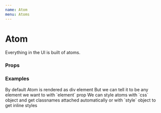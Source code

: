 ```yaml
---
name: Atom
menu: Atoms
---
```



# Atom

Everything in the UI is built of atoms.

### Props

<PropsTable of={RawAtom} />

### Examples

<Playground>
  <Atom>By default Atom is rendered as div element</Atom>
</Playground>

<Playground>
  <Atom element="button">But we can tell it to be any element we want to with `element` prop</Atom>
</Playground>

<Playground>
  <Atom css={{ fontStyle: 'italic' }}>
    We can style atoms with `css` object and get classnames attached automatically
  </Atom>
  <Atom style={{ textDecoration: 'underline' }}>or with `style` object to get inline styles</Atom>
</Playground>
